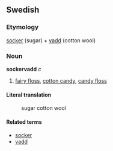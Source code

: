==Swedish==
===Etymology===
[[socker]] (sugar) + [[vadd]] (cotton wool)
===Noun===
'''sockervadd''' ''c''

# [[fairy floss]], [[cotton candy]], [[candy floss]]

====Literal translation====
:sugar cotton wool

====Related terms====
*[[socker]]
*[[vadd]]